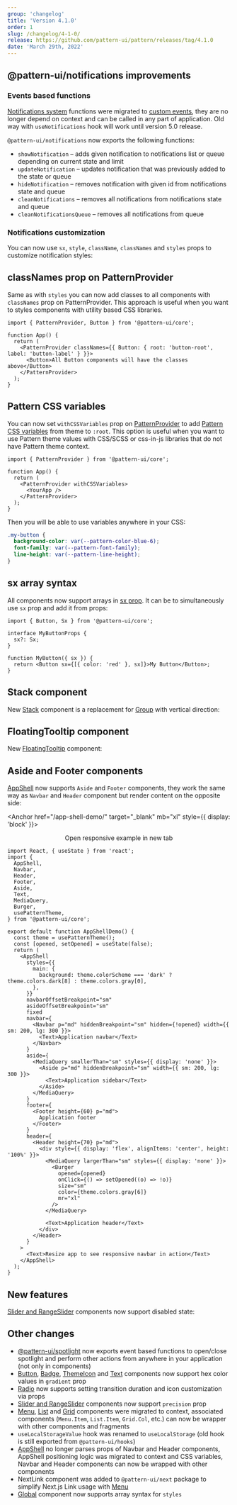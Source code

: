 ```yaml
---
group: 'changelog'
title: 'Version 4.1.0'
order: 1
slug: /changelog/4-1-0/
release: https://github.com/pattern-ui/pattern/releases/tag/4.1.0
date: 'March 29th, 2022'
---
```



## @pattern-ui/notifications improvements

### Events based functions

[Notifications system](https://pattern-ui.design/others/notifications/) functions were migrated to
[custom events](https://developer.mozilla.org/en-US/docs/Web/Events/Creating_and_triggering_events),
they are no longer depend on context and can be called in any part of application.
Old way with `useNotifications` hook will work until version 5.0 release.

`@pattern-ui/notifications` now exports the following functions:

- `showNotification` – adds given notification to notifications list or queue depending on current state and limit
- `updateNotification` – updates notification that was previously added to the state or queue
- `hideNotification` – removes notification with given id from notifications state and queue
- `cleanNotifications` – removes all notifications from notifications state and queue
- `cleanNotificationsQueue` – removes all notifications from queue

<Demo data={NotificationsDemos.base} />

### Notifications customization

You can now use `sx`, `style`, `className`, `classNames` and `styles` props to customize notification styles:

<Demo data={NotificationsDemos.customize} />

## classNames prop on PatternProvider

Same as with `styles` you can now add classes to all components with `classNames` prop on PatternProvider.
This approach is useful when you want to styles components with utility based CSS libraries.

```tsx
import { PatternProvider, Button } from '@pattern-ui/core';

function App() {
  return (
    <PatternProvider classNames={{ Button: { root: 'button-root', label: 'button-label' } }}>
      <Button>All Button components will have the classes above</Button>
    </PatternProvider>
  );
}
```

## Pattern CSS variables

You can now set `withCSSVariables` prop on [PatternProvider](https://pattern-ui.design/theming/pattern-provider/) to add
[Pattern CSS variables](https://pattern-ui.design/theming/pattern-provider/#pattern-css-variables) from theme to `:root`.
This option is useful when you want to use Pattern theme values with CSS/SCSS or css-in-js libraries that do not have Pattern theme context.

```tsx
import { PatternProvider } from '@pattern-ui/core';

function App() {
  return (
    <PatternProvider withCSSVariables>
      <YourApp />
    </PatternProvider>
  );
}
```

Then you will be able to use variables anywhere in your CSS:

```css
.my-button {
  background-color: var(--pattern-color-blue-6);
  font-family: var(--pattern-font-family);
  line-height: var(--pattern-line-height);
}
```

## sx array syntax

All components now support arrays in [sx prop](https://pattern-ui.design/theming/sx/). It can be to simultaneously use `sx` prop and add it from props:

```tsx
import { Button, Sx } from '@pattern-ui/core';

interface MyButtonProps {
  sx?: Sx;
}

function MyButton({ sx }) {
  return <Button sx={[{ color: 'red' }, sx]}>My Button</Button>;
}
```

## Stack component

New [Stack](https://pattern-ui.design/core/stack/) component is a replacement for [Group](https://pattern-ui.design/core/group/) with vertical direction:

<ControlDemo data={StackDemos.control} />

## FloatingTooltip component

New [FloatingTooltip](https://pattern-ui.design/core/tooltip/#floatingtooltip-component) component:

<Demo data={TooltipDemos.floating} />

## Aside and Footer components

[AppShell](https://pattern-ui.design/core/app-shell/) now supports `Aside` and `Footer` components,
they work the same way as `Navbar` and `Header` component but render content on the opposite side:

<Anchor href="/app-shell-demo/" target="_blank" mb="xl" style={{ display: 'block' }}>
  <Center inline>
    <span style={{ marginRight: 7 }}>Open responsive example in new tab</span>
    <ExternalLinkIcon width={18} height={18} />
  </Center>
</Anchor>

```tsx
import React, { useState } from 'react';
import {
  AppShell,
  Navbar,
  Header,
  Footer,
  Aside,
  Text,
  MediaQuery,
  Burger,
  usePatternTheme,
} from '@pattern-ui/core';

export default function AppShellDemo() {
  const theme = usePatternTheme();
  const [opened, setOpened] = useState(false);
  return (
    <AppShell
      styles={{
        main: {
          background: theme.colorScheme === 'dark' ? theme.colors.dark[8] : theme.colors.gray[0],
        },
      }}
      navbarOffsetBreakpoint="sm"
      asideOffsetBreakpoint="sm"
      fixed
      navbar={
        <Navbar p="md" hiddenBreakpoint="sm" hidden={!opened} width={{ sm: 200, lg: 300 }}>
          <Text>Application navbar</Text>
        </Navbar>
      }
      aside={
        <MediaQuery smallerThan="sm" styles={{ display: 'none' }}>
          <Aside p="md" hiddenBreakpoint="sm" width={{ sm: 200, lg: 300 }}>
            <Text>Application sidebar</Text>
          </Aside>
        </MediaQuery>
      }
      footer={
        <Footer height={60} p="md">
          Application footer
        </Footer>
      }
      header={
        <Header height={70} p="md">
          <div style={{ display: 'flex', alignItems: 'center', height: '100%' }}>
            <MediaQuery largerThan="sm" styles={{ display: 'none' }}>
              <Burger
                opened={opened}
                onClick={() => setOpened((o) => !o)}
                size="sm"
                color={theme.colors.gray[6]}
                mr="xl"
              />
            </MediaQuery>

            <Text>Application header</Text>
          </div>
        </Header>
      }
    >
      <Text>Resize app to see responsive navbar in action</Text>
    </AppShell>
  );
}
```

## New features

[Slider and RangeSlider](https://pattern-ui.design/core/slider/) components now support disabled state:

<Demo data={SliderDemos.disabled} />

## Other changes

- [@pattern-ui/spotlight](https://pattern-ui.design/others/spotlight/) now exports event based functions to open/close spotlight and perform other actions from anywhere in your application (not only in components)
- [Button](https://pattern-ui.design/core/button/), [Badge](https://pattern-ui.design/core/badge/), [ThemeIcon](https://pattern-ui.design/core/theme-icon/) and [Text](https://pattern-ui.design/core/text/) components now support hex color values in `gradient` prop
- [Radio](https://pattern-ui.design/core/radio-group/) now supports setting transition duration and icon customization via props
- [Slider and RangeSlider](https://pattern-ui.design/core/slider/) components now support `precision` prop
- [Menu](https://pattern-ui.design/core/menu/), [List](https://pattern-ui.design/core/list/) and [Grid](https://pattern-ui.design/core/grid/) components were migrated to context, associated components (`Menu.Item`, `List.Item`, `Grid.Col`, etc.) can now be wrapper with other components and fragments
- `useLocalStorageValue` hook was renamed to `useLocalStorage` (old hook is still exported from `@pattern-ui/hooks`)
- [AppShell](https://pattern-ui.design/core/app-shell/) no longer parses props of Navbar and Header components, AppShell positioning logic was migrated to context and CSS variables, Navbar and Header components can now be wrapped with other components
- NextLink component was added to `@pattern-ui/next` package to simplify Next.js Link usage with [Menu](https://pattern-ui.design/core/menu/#menuitem-as-nextjs-link)
- [Global](https://pattern-ui.design/theming/global-styles/#global-component) component now supports array syntax for `styles`
